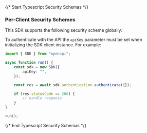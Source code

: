 {/* Start Typescript Security Schemas */}
### Per-Client Security Schemes

This SDK supports the following security scheme globally:



To authenticate with the API the `apiKey` parameter must be set when initializing the SDK client instance. For example:
```typescript
import { SDK } from "openapi";

async function run() {
    const sdk = new SDK({
        apiKey: "",
    });

    const res = await sdk.authentication.authenticate({});

    if (res.statusCode == 200) {
        // handle response
    }
}

run();

```
{/* End Typescript Security Schemas */}
